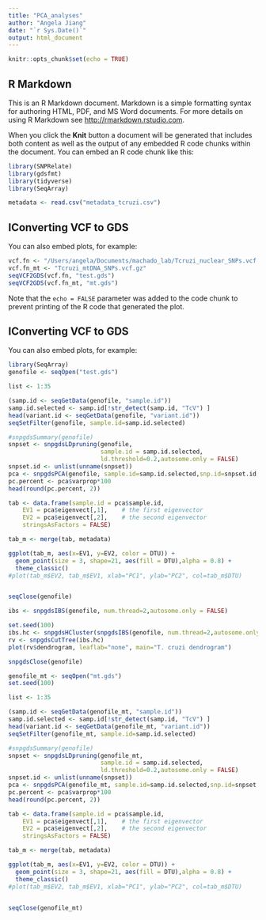 ```yaml
---
title: "PCA_analyses"
author: "Angela Jiang"
date: "`r Sys.Date()`"
output: html_document
---
```


```r
knitr::opts_chunk$set(echo = TRUE)
```

## R Markdown

This is an R Markdown document. Markdown is a simple formatting syntax for authoring HTML, PDF, and MS Word documents. For more details on using R Markdown see <http://rmarkdown.rstudio.com>.

When you click the **Knit** button a document will be generated that includes both content as well as the output of any embedded R code chunks within the document. You can embed an R code chunk like this:

```r
library(SNPRelate)
library(gdsfmt)
library(tidyverse)
library(SeqArray)

metadata <- read.csv("metadata_tcruzi.csv")
```

## IConverting VCF to GDS

You can also embed plots, for example:

```r
vcf.fn <- "/Users/angela/Documents/machado_lab/Tcruzi_nuclear_SNPs.vcf.gz"
vcf.fn_mt <- "Tcruzi_mtDNA_SNPs.vcf.gz"
seqVCF2GDS(vcf.fn, "test.gds")
seqVCF2GDS(vcf.fn_mt, "mt.gds")

```

Note that the `echo = FALSE` parameter was added to the code chunk to prevent printing of the R code that generated the plot.


## IConverting VCF to GDS

You can also embed plots, for example:

```r
library(SeqArray)
genofile <- seqOpen("test.gds")

list <- 1:35

(samp.id <- seqGetData(genofile, "sample.id"))
samp.id.selected <- samp.id[!str_detect(samp.id, "TcV") ]
head(variant.id <- seqGetData(genofile, "variant.id"))
seqSetFilter(genofile, sample.id=samp.id.selected)

#snpgdsSummary(genofile)
snpset <- snpgdsLDpruning(genofile, 
                          sample.id = samp.id.selected,
                          ld.threshold=0.2,autosome.only = FALSE)
snpset.id <- unlist(unname(snpset))
pca <- snpgdsPCA(genofile, sample.id=samp.id.selected,snp.id=snpset.id, num.thread=2,autosome.only=FALSE)
pc.percent <- pca$varprop*100
head(round(pc.percent, 2))

tab <- data.frame(sample.id = pca$sample.id,
    EV1 = pca$eigenvect[,1],    # the first eigenvector
    EV2 = pca$eigenvect[,2],    # the second eigenvector
    stringsAsFactors = FALSE)

tab_m <- merge(tab, metadata)

ggplot(tab_m, aes(x=EV1, y=EV2, color = DTU)) +
  geom_point(size = 3, shape=21, aes(fill = DTU),alpha = 0.8) +
  theme_classic()
#plot(tab_m$EV2, tab_m$EV1, xlab="PC1", ylab="PC2", col=tab_m$DTU)


seqClose(genofile)

```

```r
ibs <- snpgdsIBS(genofile, num.thread=2,autosome.only = FALSE)

set.seed(100)
ibs.hc <- snpgdsHCluster(snpgdsIBS(genofile, num.thread=2,autosome.only=FALSE))
rv <- snpgdsCutTree(ibs.hc)
plot(rv$dendrogram, leaflab="none", main="T. cruzi dendrogram")

snpgdsClose(genofile)

```

```r
genofile_mt <- seqOpen("mt.gds")
set.seed(100)

list <- 1:35

(samp.id <- seqGetData(genofile_mt, "sample.id"))
samp.id.selected <- samp.id[!str_detect(samp.id, "TcV") ]
head(variant.id <- seqGetData(genofile_mt, "variant.id"))
seqSetFilter(genofile_mt, sample.id=samp.id.selected)

#snpgdsSummary(genofile)
snpset <- snpgdsLDpruning(genofile_mt, 
                          sample.id = samp.id.selected,
                          ld.threshold=0.2,autosome.only = FALSE)
snpset.id <- unlist(unname(snpset))
pca <- snpgdsPCA(genofile_mt, sample.id=samp.id.selected,snp.id=snpset.id,num.thread=2,autosome.only=FALSE)
pc.percent <- pca$varprop*100
head(round(pc.percent, 2))

tab <- data.frame(sample.id = pca$sample.id,
    EV1 = pca$eigenvect[,1],    # the first eigenvector
    EV2 = pca$eigenvect[,2],    # the second eigenvector
    stringsAsFactors = FALSE)

tab_m <- merge(tab, metadata)

ggplot(tab_m, aes(x=EV1, y=EV2, color = DTU)) +
  geom_point(size = 3, shape=21, aes(fill = DTU),alpha = 0.8) +
  theme_classic()
#plot(tab_m$EV2, tab_m$EV1, xlab="PC1", ylab="PC2", col=tab_m$DTU)


seqClose(genofile_mt)


```